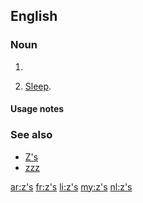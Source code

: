 ==English==

===Noun===
{{head|en|noun plural form}}

# {{plural of|z|lang=en}}
# {{lb|en|colloquial}} [[sleep|Sleep]].

====Usage notes====
{{U:en:plurals of letters}}

===See also===
* [[Z's]]
* [[zzz]]

[[ar:z's]]
[[fr:z's]]
[[li:z's]]
[[my:z's]]
[[nl:z's]]